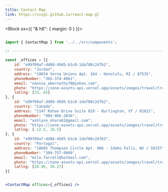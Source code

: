 ```yaml
---
title: Contact Map
link: https://visgl.github.io/react-map-gl
---
```


<Block sx={{ "& h6": { margin: 0 } }}>
  <ContactMap />
</Block>

```jsx

import { ContactMap } from '../../src/components';

// ----------------------------------------------------------------------

const _offices = [{
    id: "e99f09a7-dd88-49d5-b1c8-1daf80c2d7b1",
    country: "Jordan",
    address: "19034 Verna Unions Apt. 164 - Honolulu, RI / 87535",
    phoneNumber: "365-374-4961",
    email: "nannie_abernathy70@yahoo.com",
    photo: "https://zone-assets-api.vercel.app/assets/images/travel/travel_5.jpg",
    latlng: [33, 65]
}, {
    id: "e99f09a7-dd88-49d5-b1c8-1daf80c2d7b2",
    country: "Canada",
    address: "1147 Rohan Drive Suite 819 - Burlington, VT / 82021",
    phoneNumber: "904-966-2836",
    email: "ashlynn_ohara62@gmail.com",
    photo: "https://zone-assets-api.vercel.app/assets/images/travel/travel_6.jpg",
    latlng: [-12.5, 18.5]
}, {
    id: "e99f09a7-dd88-49d5-b1c8-1daf80c2d7b3",
    country: "Portugal",
    address: "18605 Thompson Circle Apt. 086 - Idaho Falls, WV / 50337",
    phoneNumber: "399-757-9909",
    email: "milo.farrell@hotmail.com",
    photo: "https://zone-assets-api.vercel.app/assets/images/travel/travel_7.jpg",
    latlng: [20.96, 26.27]
}]


<ContactMap offices={_offices} />
```
